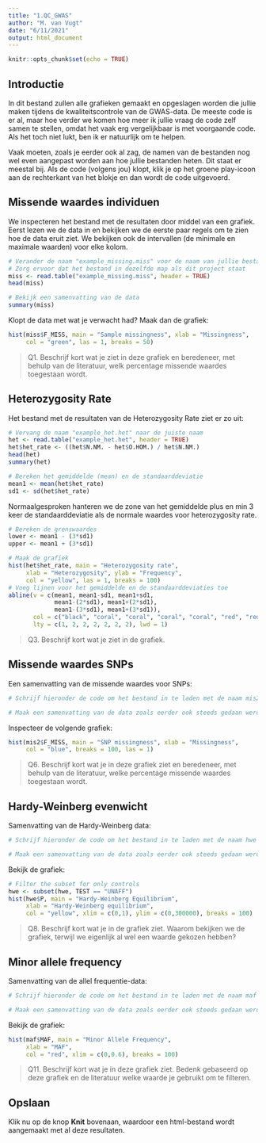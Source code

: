 ```yaml
---
title: "1.QC_GWAS"
author: "M. van Vugt"
date: "6/11/2021"
output: html_document
---
```


```r
knitr::opts_chunk$set(echo = TRUE)
```

## Introductie

In dit bestand zullen alle grafieken gemaakt en opgeslagen worden die jullie maken tijdens de kwaliteitscontrole van de GWAS-data. De meeste code is er al, maar hoe verder we komen hoe meer ik jullie vraag de code zelf samen te stellen, omdat het vaak erg vergelijkbaar is met voorgaande code. Als het toch niet lukt, ben ik er natuurlijk om te helpen. 

Vaak moeten, zoals je eerder ook al zag, de namen van de bestanden nog wel even aangepast worden aan hoe jullie bestanden heten. Dit staat er meestal bij. Als de code (volgens jou) klopt, klik je op het groene play-icoon aan de rechterkant van het blokje en dan wordt de code uitgevoerd.

## Missende waardes individuen

We inspecteren het bestand met de resultaten door middel van een grafiek. Eerst lezen we de data in en bekijken we de eerste paar regels om te zien hoe de data eruit ziet. We bekijken ook de intervallen (de minimale en maximale waarden) voor elke kolom.

```r
# Verander de naam "example_missing.miss" voor de naam van jullie bestand
# Zorg ervoor dat het bestand in dezelfde map als dit project staat
miss <- read.table("example_missing.miss", header = TRUE)
head(miss)

# Bekijk een samenvatting van de data
summary(miss)
```

Klopt de data met wat je verwacht had? Maak dan de grafiek:
```r
hist(miss$F_MISS, main = "Sample missingness", xlab = "Missingness", 
     col = "green", las = 1, breaks = 50)
```

> Q1. Beschrijf kort wat je ziet in deze grafiek en beredeneer, met behulp van de literatuur, welk percentage missende waardes toegestaan wordt.


## Heterozygosity Rate

Het bestand met de resultaten van de Heterozygosity Rate ziet er zo uit:
```r
# Vervang de naam "example_het.het" naar de juiste naam
het <- read.table("example_het.het", header = TRUE)
het$het_rate <- ((het$N.NM. - het$O.HOM.) / het$N.NM.)
head(het)
summary(het)

# Bereken het gemiddelde (mean) en de standaarddeviatie
mean1 <- mean(het$het_rate)
sd1 <- sd(het$het_rate)

```

Normaalgesproken hanteren we de zone van het gemiddelde plus en min 3 keer de standaarddeviatie als de normale waardes voor heterozygosity rate.

```r
# Bereken de grenswaardes
lower <- mean1 - (3*sd1)
upper <- mean1 + (3*sd1)

# Maak de grafiek
hist(het$het_rate, main = "Heterozygosity rate", 
     xlab = "Heterozygosity", ylab = "Frequency", 
     col = "yellow", las = 1, breaks = 100)
# Voeg lijnen voor het gemiddelde en de standaarddeviaties toe
abline(v = c(mean1, mean1-sd1, mean1+sd1, 
             mean1-(2*sd1), mean1+(2*sd1), 
             mean1-(3*sd1), mean1+(3*sd1)), 
       col = c("black", "coral", "coral", "coral", "coral", "red", "red"), 
       lty = c(1, 2, 2, 2, 2, 2, 2), lwd = 1)

```

> Q3. Beschrijf kort wat je ziet in de grafiek.


## Missende waardes SNPs

Een samenvatting van de missende waardes voor SNPs:
```r
# Schrijf hieronder de code om het bestand in te laden met de naam mis2

# Maak een samenvatting van de data zoals eerder ook steeds gedaan werd


```

Inspecteer de volgende grafiek:

```r
hist(mis2$F_MISS, main = "SNP missingness", xlab = "Missingness", 
     col = "blue", breaks = 100, las = 1)
```

> Q6. Beschrijf kort wat je in deze grafiek ziet en beredeneer, met behulp van de literatuur, welke percentage missende waardes toegestaan wordt.


## Hardy-Weinberg evenwicht

Samenvatting van de Hardy-Weinberg data:
```r
# Schrijf hieronder de code om het bestand in te laden met de naam hwe

# Maak een samenvatting van de data zoals eerder ook steeds gedaan werd


```

Bekijk de grafiek:

```r
# Filter the subset for only controls
hwe <- subset(hwe, TEST == "UNAFF")
hist(hwe$P, main = "Hardy-Weinberg Equilibrium", 
     xlab = "Hardy-Weinberg equilibrium", 
     col = "yellow", xlim = c(0,1), ylim = c(0,300000), breaks = 100)
```

> Q8. Beschrijf kort wat je in de grafiek ziet. Waarom bekijken we de grafiek, terwijl we eigenlijk al wel een waarde gekozen hebben?


## Minor allele frequency

Samenvatting van de allel frequentie-data:
```r
# Schrijf hieronder de code om het bestand in te laden met de naam maf

# Maak een samenvatting van de data zoals eerder ook steeds gedaan werd


```

Bekijk de grafiek:

```r
hist(maf$MAF, main = "Minor Allele Frequency", 
     xlab = "MAF", 
     col = "red", xlim = c(0,0.6), breaks = 100)
```

> Q11. Beschrijf kort wat je in deze grafiek ziet. Bedenk gebaseerd op deze grafiek en de literatuur welke waarde je gebruikt om te filteren.

## Opslaan

Klik nu op de knop **Knit** bovenaan, waardoor een html-bestand wordt aangemaakt met al deze resultaten.